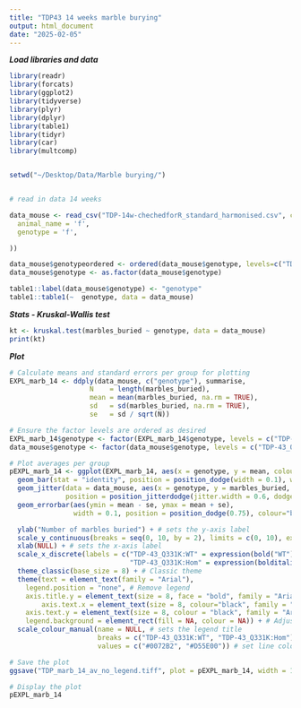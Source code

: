 ```yaml
---
title: "TDP43 14 weeks marble burying"
output: html_document
date: "2025-02-05"
---
```

***Load libraries and data***

```r
library(readr)
library(forcats)
library(ggplot2)
library(tidyverse)
library(plyr)
library(dplyr)
library(table1)
library(tidyr)
library(car)
library(multcomp)


setwd("~/Desktop/Data/Marble burying/")


# read in data 14 weeks

data_mouse <- read_csv("TDP-14w-chechedforR_standard_harmonised.csv", col_types = cols (
  animal_name = 'f',
  genotype = 'f',

))

data_mouse$genotypeordered <- ordered(data_mouse$genotype, levels=c("TDP-43_Q331K:WT", "TDP-43_Q331K:Hom"))
data_mouse$genotype <- as.factor(data_mouse$genotype)

table1::label(data_mouse$genotype) <- "genotype"
table1::table1(~  genotype, data = data_mouse)
```

***Stats - Kruskal-Wallis test***
```r
kt <- kruskal.test(marbles_buried ~ genotype, data = data_mouse) 
print(kt)

```

***Plot***
```r
# Calculate means and standard errors per group for plotting
EXPL_marb_14 <- ddply(data_mouse, c("genotype"), summarise,
                    N    = length(marbles_buried),
                    mean = mean(marbles_buried, na.rm = TRUE),
                    sd   = sd(marbles_buried, na.rm = TRUE),
                    se   = sd / sqrt(N))

# Ensure the factor levels are ordered as desired
EXPL_marb_14$genotype <- factor(EXPL_marb_14$genotype, levels = c("TDP-43_Q331K:WT", "TDP-43_Q331K:Hom"))
data_mouse$genotype <- factor(data_mouse$genotype, levels = c("TDP-43_Q331K:WT", "TDP-43_Q331K:Hom"))

# Plot averages per group
pEXPL_marb_14 <- ggplot(EXPL_marb_14, aes(x = genotype, y = mean, colour = genotype)) +
  geom_bar(stat = "identity", position = position_dodge(width = 0.1), width = 0.6, alpha = 0) + 
  geom_jitter(data = data_mouse, aes(x = genotype, y = marbles_buried, colour = genotype), 
              position = position_jitterdodge(jitter.width = 0.6, dodge.width = 0.1), size = 0.8) + # Add individual data points
  geom_errorbar(aes(ymin = mean - se, ymax = mean + se), 
                width = 0.1, position = position_dodge(0.75), colour="black") + # Add error bars

  ylab("Number of marbles buried") + # sets the y-axis label
  scale_y_continuous(breaks = seq(0, 10, by = 2), limits = c(0, 10), expand = c(0, 0)) +  # Set y-axis breaks with step size of 10
  xlab(NULL) + # sets the x-axis label
  scale_x_discrete(labels = c("TDP-43_Q331K:WT" = expression(bold("WT")), 
                              "TDP-43_Q331K:Hom" = expression(bolditalic("Tardbp")^bolditalic("Q331K/Q331K")))) + # Custom labels for genotype
  theme_classic(base_size = 8) + # Classic theme
  theme(text = element_text(family = "Arial"),
    legend.position = "none", # Remove legend
    axis.title.y = element_text(size = 8, face = "bold", family = "Arial"), 
        axis.text.x = element_text(size = 8, colour="black", family = "Arial", hjust=0.55),  
    axis.text.y = element_text(size = 8, colour = "black", family = "Arial"),
    legend.background = element_rect(fill = NA, colour = NA)) + # Adjust x-axis label size
  scale_colour_manual(name = NULL, # sets the legend title     
                      breaks = c("TDP-43_Q331K:WT", "TDP-43_Q331K:Hom"), # sets the order of items in the legend
                      values = c("#0072B2", "#D55E00")) # set line colours for points

# Save the plot
ggsave("TDP_marb_14_av_no_legend.tiff", plot = pEXPL_marb_14, width = 1.75, height = 1.8, dpi = 600)  # Adjust width, height, and dpi as needed and save the image in the folder where the code file is

# Display the plot
pEXPL_marb_14

```


